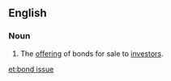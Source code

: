 ==English==

===Noun===
{{en-noun|sg=[[bond]] [[issue]]}}

# {{legal}} The [[offering]] of bonds for sale to [[investors]].

[[et:bond issue]]